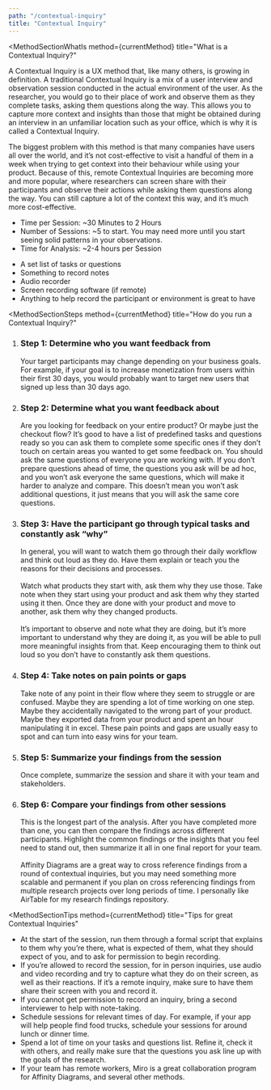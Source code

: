 ```yaml
---
path: "/contextual-inquiry"
title: "Contextual Inquiry"
---
```






<MethodLayout pageTitle={props.pageContext.frontmatter.title} method={currentMethod}>
  <SEO title={props.pageContext.frontmatter.title} />

<MethodSectionWhatIs
  method={currentMethod}
  title="What is a Contextual Inquiry?"
>
  <p>
    A Contextual Inquiry is a UX method that, like many others, is growing in
    definition. A traditional Contextual Inquiry is a mix of a user interview
    and observation session conducted in the actual environment of the user. As
    the researcher, you would go to their place of work and observe them as they
    complete tasks, asking them questions along the way. This allows you to
    capture more context and insights than those that might be obtained during
    an interview in an unfamiliar location such as your office, which is why it
    is called a Contextual Inquiry.
  </p>
  <p>
    The biggest problem with this method is that many companies have users all
    over the world, and it’s not cost-effective to visit a handful of them in a
    week when trying to get context into their behaviour while using your
    product. Because of this, remote Contextual Inquiries are becoming more and
    more popular, where researchers can screen share with their participants and
    observe their actions while asking them questions along the way. You can
    still capture a lot of the context this way, and it’s much more
    cost-effective.
  </p>
</MethodSectionWhatIs>

<MethodSectionNeeds title="What do you need for a Contextual Inquiry?">
  <MethodSectionNeedsPartial type="time">
    <ul>
      <li>Time per Session: ~30 Minutes to 2 Hours</li>
      <li>
        Number of Sessions: ~5 to start. You may need more until you start
        seeing solid patterns in your observations.
      </li>
      <li>Time for Analysis: ~2-4 hours per Session</li>
    </ul>
  </MethodSectionNeedsPartial>
  <MethodSectionNeedsPartial type="materials">
    <ul>
      <li>A set list of tasks or questions</li>
      <li>Something to record notes</li>
      <li>Audio recorder</li>
      <li>Screen recording software (if remote)</li>
      <li>
        Anything to help record the participant or environment is great to have
      </li>
    </ul>
  </MethodSectionNeedsPartial>
</MethodSectionNeeds>

<MethodSectionSteps
  method={currentMethod}
  title="How do you run a Contextual Inquiry?"
>
  <ol>
    <li>
      <h3>Step 1: Determine who you want feedback from</h3>
      Your target participants may change depending on your business goals. For example,
      if your goal is to increase monetization from users within their first 30 days,
      you would probably want to target new users that signed up less than 30 days
      ago.
    </li>
    <li>
      <h3>Step 2: Determine what you want feedback about</h3>
      Are you looking for feedback on your entire product? Or maybe just the checkout
      flow? It’s good to have a list of predefined tasks and questions ready so you
      can ask them to complete some specific ones if they don’t touch on certain
      areas you wanted to get some feedback on. You should ask the same questions
      of everyone you are working with. If you don’t prepare questions ahead of time,
      the questions you ask will be ad hoc, and you won’t ask everyone the same questions,
      which will make it harder to analyze and compare. This doesn’t mean you won’t
      ask additional questions, it just means that you will ask the same core questions.
    </li>
    <li>
      <h3>
        Step 3: Have the participant go through typical tasks and constantly ask
        “why”
      </h3>
      In general, you will want to watch them go through their daily workflow and
      think out loud as they do. Have them explain or teach you the reasons for their
      decisions and processes.
      <br />
      <br />
      Watch what products they start with, ask them why they use those. Take
      note when they start using your product and ask them why they started
      using it then. Once they are done with your product and move to another,
      ask them why they changed products.
      <br />
      <br />
      It’s important to observe and note what they are doing, but it’s more important
      to understand why they are doing it, as you will be able to pull more meaningful
      insights from that. Keep encouraging them to think out loud so you don’t have
      to constantly ask them questions.
    </li>
    <li>
      <h3>Step 4: Take notes on pain points or gaps</h3>
      Take note of any point in their flow where they seem to struggle or are confused.
      Maybe they are spending a lot of time working on one step. Maybe they accidentally
      navigated to the wrong part of your product. Maybe they exported data from
      your product and spent an hour manipulating it in excel. These pain points
      and gaps are usually easy to spot and can turn into easy wins for your team.
    </li>
    <li>
      <h3>Step 5: Summarize your findings from the session</h3>
      Once complete, summarize the session and share it with your team and stakeholders.
    </li>
    <li>
      <h3>Step 6: Compare your findings from other sessions</h3>
      This is the longest part of the analysis. After you have completed more than
      one, you can then compare the findings across different participants. Highlight
      the common findings or the insights that you feel need to stand out, then summarize
      it all in one final report for your team.
      <br />
      <br />
      Affinity Diagrams are a great way to cross reference findings from a round
      of contextual inquiries, but you may need something more scalable and
      permanent if you plan on cross referencing findings from multiple research
      projects over long periods of time. I personally like AirTable for my
      research findings repository.
    </li>
  </ol>
</MethodSectionSteps>

<MethodSectionTips
  method={currentMethod}
  title="Tips for great Contextual Inquiries"
>
  <ul>
    <li>
      At the start of the session, run them through a formal script that
      explains to them why you’re there, what is expected of them, what they
      should expect of you, and to ask for permission to begin recording.
    </li>
    <li>
      If you’re allowed to record the session, for in person inquiries, use
      audio and video recording and try to capture what they do on their screen,
      as well as their reactions. If it’s a remote inquiry, make sure to have
      them share their screen with you and record it.
    </li>
    <li>
      If you cannot get permission to record an inquiry, bring a second
      interviewer to help with note-taking.
    </li>
    <li>
      Schedule sessions for relevant times of day. For example, if your app will
      help people find food trucks, schedule your sessions for around lunch or
      dinner time.
    </li>
    <li>
      Spend a lot of time on your tasks and questions list. Refine it, check it
      with others, and really make sure that the questions you ask line up with
      the goals of the research.
    </li>
    <li>
      If your team has remote workers, Miro is a great collaboration program for
      Affinity Diagrams, and several other methods.
    </li>
  </ul>
</MethodSectionTips>

<MethodSectionResources method={currentMethod} />

</MethodLayout>
